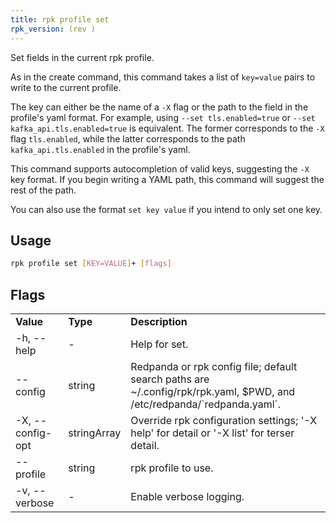```yaml
---
title: rpk profile set
rpk_version: (rev )
---
```


<head>
  <meta name="title" content="rpk profile set| Redpanda Docs" />
  <meta name="description" content="rpk profile set" />
  <link rel="canonical" href="https://docs.redpanda.com/docs/reference/rpk/rpk-profile/rpk-profile-set/" />
</head>

Set fields in the current rpk profile.

As in the create command, this command takes a list of `key=value` pairs to write
to the current profile.

The key can either be the name of a `-X` flag or the path to the field in the
profile's yaml format. For example, using `--set tls.enabled=true` or `--set
kafka_api.tls.enabled=true` is equivalent. The former corresponds to the `-X` flag
`tls.enabled`, while the latter corresponds to the path `kafka_api.tls.enabled` in
the profile's yaml.

This command supports autocompletion of valid keys, suggesting the `-X` key
format. If you begin writing a YAML path, this command will suggest the rest of
the path.

You can also use the format `set key value` if you intend to only set one key.

## Usage

```bash
rpk profile set [KEY=VALUE]+ [flags]
```

## Flags

<table>
  <tbody>
    <tr>
      <td>
        <strong>Value</strong>
      </td>
      <td>
        <strong>Type</strong>
      </td>
      <td>
        <strong>Description</strong>
      </td>
    </tr>
    <tr>
      <td>-h, --help</td>
      <td>-</td>
      <td>Help for set.</td>
    </tr>
    <tr>
      <td>--config</td>
      <td>string</td>
      <td>
        Redpanda or rpk config file; default search paths are
        ~/.config/rpk/rpk.yaml, $PWD, and /etc/redpanda/`redpanda.yaml`.
      </td>
    </tr>
    <tr>
      <td>-X, --config-opt</td>
      <td>stringArray</td>
      <td>
        Override rpk configuration settings; '-X help' for detail or '-X list'
        for terser detail.
      </td>
    </tr>
    <tr>
      <td>--profile</td>
      <td>string</td>
      <td>rpk profile to use.</td>
    </tr>
    <tr>
      <td>-v, --verbose</td>
      <td>-</td>
      <td>Enable verbose logging.</td>
    </tr>
  </tbody>
</table>
